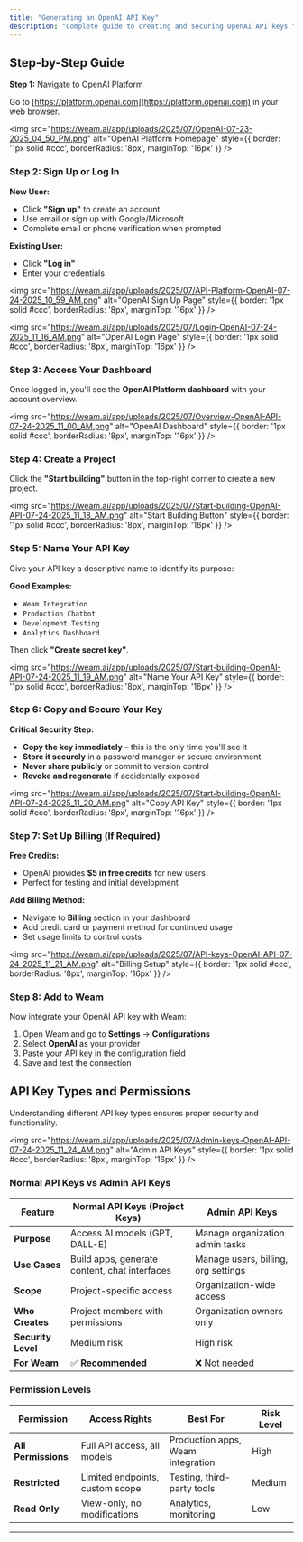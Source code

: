 ```yaml
---
title: "Generating an OpenAI API Key"
description: "Complete guide to creating and securing OpenAI API keys for GPT-5, GPT-4, and other OpenAI models in 2025"
---
```


## Step-by-Step Guide

**Step 1:** Navigate to OpenAI Platform

Go to [https://platform.openai.com](https://platform.openai.com) in your web browser.

<img
  src="https://weam.ai/app/uploads/2025/07/OpenAI-07-23-2025_04_50_PM.png"
  alt="OpenAI Platform Homepage"
  style={{ border: '1px solid #ccc', borderRadius: '8px', marginTop: '16px' }}
/>

### Step 2: Sign Up or Log In

**New User:**
- Click **"Sign up"** to create an account
- Use email or sign up with Google/Microsoft
- Complete email or phone verification when prompted

**Existing User:**
- Click **"Log in"**
- Enter your credentials

<img
  src="https://weam.ai/app/uploads/2025/07/API-Platform-OpenAI-07-24-2025_10_59_AM.png"
  alt="OpenAI Sign Up Page"
  style={{ border: '1px solid #ccc', borderRadius: '8px', marginTop: '16px' }}
/>

<img
  src="https://weam.ai/app/uploads/2025/07/Login-OpenAI-07-24-2025_11_16_AM.png"
  alt="OpenAI Login Page"
  style={{ border: '1px solid #ccc', borderRadius: '8px', marginTop: '16px' }}
/>

### Step 3: Access Your Dashboard

Once logged in, you'll see the **OpenAI Platform dashboard** with your account overview.

<img
  src="https://weam.ai/app/uploads/2025/07/Overview-OpenAI-API-07-24-2025_11_00_AM.png"
  alt="OpenAI Dashboard"
  style={{ border: '1px solid #ccc', borderRadius: '8px', marginTop: '16px' }}
/>

### Step 4: Create a Project

Click the **"Start building"** button in the top-right corner to create a new project.

<img
  src="https://weam.ai/app/uploads/2025/07/Start-building-OpenAI-API-07-24-2025_11_18_AM.png"
  alt="Start Building Button"
  style={{ border: '1px solid #ccc', borderRadius: '8px', marginTop: '16px' }}
/>

### Step 5: Name Your API Key

Give your API key a descriptive name to identify its purpose:

**Good Examples:**
- `Weam Integration`
- `Production Chatbot`
- `Development Testing`
- `Analytics Dashboard`

Then click **"Create secret key"**.

<img
  src="https://weam.ai/app/uploads/2025/07/Start-building-OpenAI-API-07-24-2025_11_19_AM.png"
  alt="Name Your API Key"
  style={{ border: '1px solid #ccc', borderRadius: '8px', marginTop: '16px' }}
/>

### Step 6: Copy and Secure Your Key

**Critical Security Step:**

- **Copy the key immediately** – this is the only time you'll see it
- **Store it securely** in a password manager or secure environment
- **Never share publicly** or commit to version control
- **Revoke and regenerate** if accidentally exposed

<img
  src="https://weam.ai/app/uploads/2025/07/Start-building-OpenAI-API-07-24-2025_11_20_AM.png"
  alt="Copy API Key"
  style={{ border: '1px solid #ccc', borderRadius: '8px', marginTop: '16px' }}
/>

### Step 7: Set Up Billing (If Required)

**Free Credits:**
- OpenAI provides **$5 in free credits** for new users
- Perfect for testing and initial development

**Add Billing Method:**
- Navigate to **Billing** section in your dashboard
- Add credit card or payment method for continued usage
- Set usage limits to control costs

<img
  src="https://weam.ai/app/uploads/2025/07/API-keys-OpenAI-API-07-24-2025_11_21_AM.png"
  alt="Billing Setup"
  style={{ border: '1px solid #ccc', borderRadius: '8px', marginTop: '16px' }}
/>

### Step 8: Add to Weam

Now integrate your OpenAI API key with Weam:

1. Open Weam and go to **Settings** → **Configurations**
2. Select **OpenAI** as your provider
3. Paste your API key in the configuration field
4. Save and test the connection

## API Key Types and Permissions

Understanding different API key types ensures proper security and functionality.

<img
  src="https://weam.ai/app/uploads/2025/07/Admin-keys-OpenAI-API-07-24-2025_11_24_AM.png"
  alt="Admin API Keys"
  style={{ border: '1px solid #ccc', borderRadius: '8px', marginTop: '16px' }}
/>

### Normal API Keys vs Admin API Keys

| Feature | **Normal API Keys (Project Keys)** | **Admin API Keys** |
|---------|-------------------------------------|-------------------|
| **Purpose** | Access AI models (GPT, DALL-E) | Manage organization admin tasks |
| **Use Cases** | Build apps, generate content, chat interfaces | Manage users, billing, org settings |
| **Scope** | Project-specific access | Organization-wide access |
| **Who Creates** | Project members with permissions | Organization owners only |
| **Security Level** | Medium risk | High risk |
| **For Weam** | ✅ **Recommended** | ❌ Not needed |

### Permission Levels

| Permission | Access Rights | Best For | Risk Level |
|------------|---------------|----------|------------|
| **All Permissions** | Full API access, all models | Production apps, Weam integration | High |
| **Restricted** | Limited endpoints, custom scope | Testing, third-party tools | Medium |
| **Read Only** | View-only, no modifications | Analytics, monitoring | Low |

---